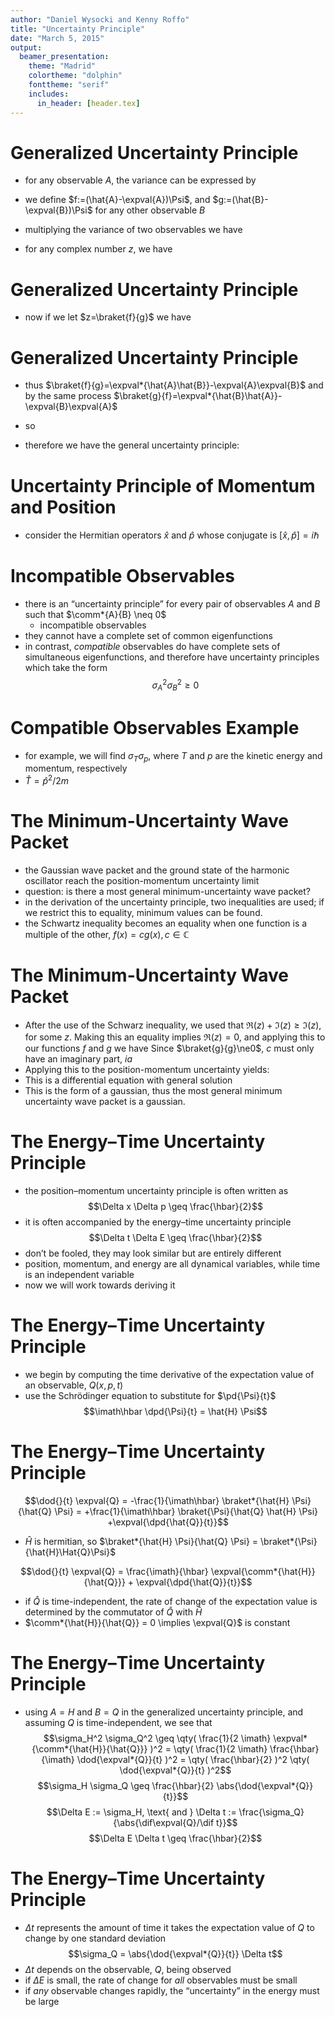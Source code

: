 ```yaml
---
author: "Daniel Wysocki and Kenny Roffo"
title: "Uncertainty Principle"
date: "March 5, 2015"
output:
  beamer_presentation:
    theme: "Madrid"
    colortheme: "dolphin"
    fonttheme: "serif"
    includes:
      in_header: [header.tex]
---
```


# Generalized Uncertainty Principle

- for any observable $A$, the variance can be expressed by
\begin{displaymath}
\sigma_A^2=\braket{(\hat{A}-\expval{A})\Psi}{(\hat{A}-\expval{A})\Psi}
\end{displaymath}

- we define $f:=(\hat{A}-\expval{A})\Psi$, and $g:=(\hat{B}-\expval{B})\Psi$
  for any other observable $B$

- multiplying the variance of two observables we have
\begin{displaymath}
\sigma_A^2\sigma_B^2=\braket{f}\braket{g}\ge \abs{\braket{f}{g}}^2
\end{displaymath}

- for any complex number $z$, we have
\begin{displaymath}
\abs{z}^2=[\Re(z)]^2+[\Im(z)]^2\ge[\Im(z)]^2=\left[\frac{1}{2i}(z-z^*)\right]^2
\end{displaymath}

# Generalized Uncertainty Principle

- now if we let $z=\braket{f}{g}$ we have
\begin{displaymath}
\sigma_A^2\sigma_B^2\ge\left(\frac{1}{2i}[\braket{f}{g}-\braket{g}{f}]\right)^2
\end{displaymath}

\begin{align*}
\braket{f}{g} &= \braket{(\hat{A}-\expval{A})\Psi}{(\hat{B}-\expval{B})\Psi}
\\
&=\braket{\Psi}{(\hat{A}-\expval{A})(\hat{B}-\expval{B})\Psi}
\\
&=\braket{\Psi}{(\hat{A}\hat{B}-\hat{A}\expval{B}-\hat{B}\expval{A}+\expval{A}\expval{B})\Psi}
\\
&=\braket{\Psi}{\hat{A}\hat{B}\Psi}-\expval{B}\braket{\Psi}{\hat{A}\Psi}-\expval{A}\braket{\Psi}{\hat{B}\Psi}+\expval{A}\expval{B}\braket{\Psi}{\Psi}
\\
&=\expval{\hat{A}\hat{B}}-\expval{B}\expval{A}-\expval{A}\expval{B}+\expval{A}\expval{B}
\\
&=\expval{\hat{A}\hat{B}}-\expval{A}\expval{B}
\end{align*}

# Generalized Uncertainty Principle

- thus $\braket{f}{g}=\expval*{\hat{A}\hat{B}}-\expval{A}\expval{B}$
  and by the same process
  $\braket{g}{f}=\expval*{\hat{B}\hat{A}}-\expval{B}\expval{A}$

- so
\begin{displaymath}
\braket{f}{g}-\braket{g}{f}=\expval*{\hat{A}\hat{B}}-\expval*{\hat{B}\hat{A}}=\expval*{[\hat{A},\hat{B}]}
\end{displaymath}

- therefore we have the general uncertainty principle:
\begin{displaymath}
\sigma_A^2\sigma_B^2\ge\left(\frac{1}{2i}\expval*{[\hat{A},\hat{B}]}\right)^2
\end{displaymath}

# Uncertainty Principle of Momentum and Position

- consider the Hermitian operators $\hat{x}$ and $\hat{p}$ whose conjugate
  is $[\hat{x},\hat{p}]=i\hbar$

\begin{align*}
\sigma_x^2\sigma_p^2 &\ge \left(\frac{1}{2i}\expval{[\hat{x},\hat{p}]}\right)^2
\\
\sigma_x^2\sigma_p^2 &\ge \left(\frac{1}{2i}i\hbar\right)^2
\\
\sigma_x^2\sigma_p^2 &\ge \left(\frac{\hbar}{2}\right)^2
\\
\sigma_x\sigma_p &\ge \frac{\hbar}{2}
\end{align*}

# Incompatible Observables

- there is an "uncertainty principle" for every pair of observables $A$ and $B$
  such that $\comm*{A}{B} \neq 0$
    - incompatible observables
- they cannot have a complete set of common eigenfunctions
- in contrast, *compatible* observables do have complete sets of simultaneous
  eigenfunctions, and therefore have uncertainty principles which take the form
$$\sigma_A^2 \sigma_B^2 \ge 0$$

# Compatible Observables Example

- for example, we will find $\sigma_T \sigma_p$, where $T$ and $p$ are the
  kinetic energy and momentum, respectively
- $\hat{T} = \hat{p}^2 / 2m$
\begin{align*}
  \comm*{\hat{T}}{\hat{p}} &=
  \hat{T}\hat{p} - \hat{p}\hat{T}
  \\ &=
  \frac{\hat{p}^2}{2 m} \hat{p} - \hat{p} \frac{\hat{p}^2}{2 m}
  \\ &=
  \frac{\hat{p}^3}{2 m} - \frac{\hat{p}^3}{2 m} = 0
  \\ \implies
  \sigma_T \sigma_p \geq 0
\end{align*}


# The Minimum-Uncertainty Wave Packet

- the Gaussian wave packet and the ground state of the harmonic oscillator reach the position-momentum uncertainty limit
- question: is there a most general minimum-uncertainty wave packet?
- in the derivation of the uncertainty principle, two inequalities are used; if we restrict this to equality, minimum values can be found.
- the Schwartz inequality becomes an equality when one function is a multiple of the other, $f(x)=cg(x), c \in \mathbb{C}$

# The Minimum-Uncertainty Wave Packet

- After the use of the Schwarz inequality, we used that $\Re(z)+\Im(z) \ge \Im(z)$, for some $z$. Making this an equality implies $\Re(z)=0$, and applying this to our functions $f$ and $g$ we have
\begin{displaymath}
\Re(\braket{f}{g})=\Re(c\braket{g}{g})=0
\end{displaymath}
Since $\braket{g}{g}\ne0$, $c$ must only have an imaginary part, $ia$
- Applying this to the position-momentum uncertainty yields:
\begin{displaymath}
\qty(\frac{\hbar}{i}\dod{}{x}-\expval{p})\Psi = ia(x-\expval{x})\Psi
\end{displaymath} 
- This is a differential equation with general solution
\begin{displaymath}
\Psi(x)=A\exp(-a(x-\expval{x})^2/2\hbar)\exp(i\expval{p}x/\hbar)
\end{displaymath}
- This is the form of a gaussian, thus the most general minimum uncertainty
  wave packet is a gaussian.

# The Energy--Time Uncertainty Principle

- the position--momentum uncertainty principle is often written as
$$\Delta x \Delta p \geq \frac{\hbar}{2}$$
- it is often accompanied by the energy--time uncertainty principle
$$\Delta t \Delta E \geq \frac{\hbar}{2}$$
- don't be fooled, they may look similar but are entirely different
- position, momentum, and energy are all dynamical variables, while time is
  an independent variable
- now we will work towards deriving it

# The Energy--Time Uncertainty Principle

- we begin by computing the time derivative of the expectation value of an
  observable, $Q(x, p, t)$
\begin{align*}
\dod{}{t} \expval{Q} &=
\dod{}{t} \braket*{\Psi}{\hat{Q} \Psi}
\\ &=
\braket{\dpd{\Psi}{t}}{\hat{Q} \Psi} +
\braket{\Psi}{\dpd{\hat{Q}}{t} \Psi} +
\braket{\Psi}{\hat{Q} \dpd{\Psi}{t}}
\end{align*}
- use the Schrödinger equation to substitute for $\pd{\Psi}{t}$
$$\imath\hbar \dpd{\Psi}{t} = \hat{H} \Psi$$

# The Energy--Time Uncertainty Principle

$$\dod{}{t} \expval{Q} =
  -\frac{1}{\imath\hbar} \braket*{\hat{H} \Psi}{\hat{Q} \Psi} =
  +\frac{1}{\imath\hbar} \braket{\Psi}{\hat{Q} \hat{H} \Psi}
  +\expval{\dpd{\hat{Q}}{t}}$$

- $\hat{H}$ is hermitian, so
  $\braket*{\hat{H} \Psi}{\hat{Q} \Psi} = \braket*{\Psi}{\hat{H}\Hat{Q}\Psi}$

$$\dod{}{t} \expval{Q} =
  \frac{\imath}{\hbar} \expval{\comm*{\hat{H}}{\hat{Q}}}
+ \expval{\dpd{\hat{Q}}{t}}$$

- if $\hat{Q}$ is time-independent, the rate of change of the expectation value
  is determined by the commutator of $\hat{Q}$ with $\hat{H}$
- $\comm*{\hat{H}}{\hat{Q}} = 0 \implies \expval{Q}$ is constant

# The Energy--Time Uncertainty Principle

- using $A = H$ and $B = Q$ in the generalized uncertainty principle, and
  assuming $Q$ is time-independent, we see that
$$\sigma_H^2 \sigma_Q^2 \geq
  \qty( \frac{1}{2 \imath} \expval*{\comm*{\hat{H}}{\hat{Q}}} )^2 =
  \qty( \frac{1}{2 \imath} \frac{\hbar}{\imath} \dod{\expval*{Q}}{t} )^2 =
  \qty( \frac{\hbar}{2} )^2 \qty( \dod{\expval*{Q}}{t} )^2$$
$$\sigma_H \sigma_Q \geq \frac{\hbar}{2} \abs{\dod{\expval*{Q}}{t}}$$
$$\Delta E := \sigma_H,
  \text{ and }
  \Delta t := \frac{\sigma_Q}{\abs{\dif\expval{Q}/\dif t}}$$
$$\Delta E \Delta t \geq \frac{\hbar}{2}$$

# The Energy--Time Uncertainty Principle

- $\Delta t$ represents the amount of time it takes the expectation value of
  $Q$ to change by one standard deviation
$$\sigma_Q = \abs{\dod{\expval*{Q}}{t}} \Delta t$$
- $\Delta t$ depends on the observable, $Q$, being observed
- if $\Delta E$ is small, the rate of change for *all* observables must be
  small
- if *any* observable changes rapidly, the "uncertainty" in the energy must be
  large
